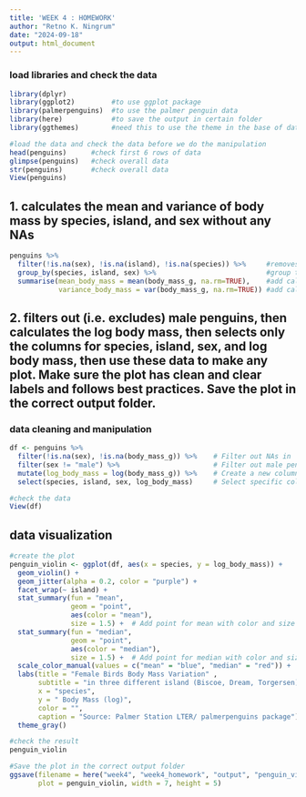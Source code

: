```yaml
---
title: 'WEEK 4 : HOMEWORK'
author: "Retno K. Ningrum"
date: "2024-09-18"
output: html_document
---
```


### load libraries and check the data
```r
library(dplyr)
library(ggplot2)         #to use ggplot package
library(palmerpenguins)  #to use the palmer penguin data
library(here)            #to save the output in certain folder
library(ggthemes)        #need this to use the theme in the base of data frame

#load the data and check the data before we do the manipulation
head(penguins)      #check first 6 rows of data
glimpse(penguins)   #check overall data
str(penguins)       #check overall data
View(penguins)

```

## 1. calculates the mean and variance of body mass by species, island, and sex without any NAs
```r
penguins %>% 
  filter(!is.na(sex), !is.na(island), !is.na(species)) %>%     #removes all NA in sex, island and species column
  group_by(species, island, sex) %>%                           #group the data by species, island and sex
  summarise(mean_body_mass = mean(body_mass_g, na.rm=TRUE),    #add calculation of mean per group
            variance_body_mass = var(body_mass_g, na.rm=TRUE)) #add calculation of variance per group

```

## 2. filters out (i.e. excludes) male penguins, then calculates the log body mass, then selects only the columns for species, island, sex, and log body mass, then use these data to make any plot. Make sure the plot has clean and clear labels and follows best practices. Save the plot in the correct output folder.

### data cleaning and manipulation
```r
df <- penguins %>%
  filter(!is.na(sex), !is.na(body_mass_g)) %>%    # Filter out NAs in 'sex' and 'body_mass_g'
  filter(sex != "male") %>%                       # Filter out male penguins
  mutate(log_body_mass = log(body_mass_g)) %>%    # Create a new column for log body mass
  select(species, island, sex, log_body_mass)     # Select specific columns

#check the data
View(df) 
```

## data visualization
```r
#create the plot
penguin_violin <- ggplot(df, aes(x = species, y = log_body_mass)) +        #create plot with the assigned x y data
  geom_violin() +                                                          #add the violin type of plot
  geom_jitter(alpha = 0.2, color = "purple") +                             #add the jitter to represent real data
  facet_wrap(~ island) +                                                   #facetted by island
  stat_summary(fun = "mean",                                               #create a summary point represent mean
               geom = "point",                                             #assign as a point
               aes(color = "mean"),                                        #assign the color to "mean"
               size = 1.5) +  # Add point for mean with color and size     #the point of median size is 1.5
  stat_summary(fun = "median",                                             #create a summary point to represent median
               geom = "point",                                             #assign as a point
               aes(color = "median"),                                      #assign the color to "median"
               size = 1.5) +  # Add point for median with color and size   #put the color
  scale_color_manual(values = c("mean" = "blue", "median" = "red")) +      #Define colors for mean and median
  labs(title = "Female Birds Body Mass Variation" ,                        #add tittle at the map data
       subtitle = "in three different island (Biscoe, Dream, Torgersen)",  #add subtitle
       x = "species",                                                      #add the x axis label
       y = " Body Mass (log)",                                             #add the y axis label
       color = "",                                                         #do not put title on lable
       caption = "Source: Palmer Station LTER/ palmerpenguins package") +  #add caption below the data frame
  theme_gray()                                                             #use the gray theme

#check the result
penguin_violin

#Save the plot in the correct output folder
ggsave(filename = here("week4", "week4_homework", "output", "penguin_violin.png"), 
       plot = penguin_violin, width = 7, height = 5)

```

